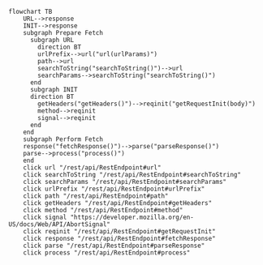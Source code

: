 
```mermaid
flowchart TB
    URL-->response
    INIT-->response
    subgraph Prepare Fetch
      subgraph URL
        direction BT
        urlPrefix-->url("url(urlParams)")
        path-->url
        searchToString("searchToString()")-->url
        searchParams-->searchToString("searchToString()")
      end
      subgraph INIT
      direction BT
        getHeaders("getHeaders()")-->reqinit("getRequestInit(body)")
        method-->reqinit
        signal-->reqinit
      end
    end
    subgraph Perform Fetch
    response("fetchResponse()")-->parse("parseResponse()")
    parse-->process("process()")
    end
    click url "/rest/api/RestEndpoint#url"
    click searchToString "/rest/api/RestEndpoint#searchToString"
    click searchParams "/rest/api/RestEndpoint#searchParams"
    click urlPrefix "/rest/api/RestEndpoint#urlPrefix"
    click path "/rest/api/RestEndpoint#path"
    click getHeaders "/rest/api/RestEndpoint#getHeaders"
    click method "/rest/api/RestEndpoint#method"
    click signal "https://developer.mozilla.org/en-US/docs/Web/API/AbortSignal"
    click reqinit "/rest/api/RestEndpoint#getRequestInit"
    click response "/rest/api/RestEndpoint#fetchResponse"
    click parse "/rest/api/RestEndpoint#parseResponse"
    click process "/rest/api/RestEndpoint#process"
```
